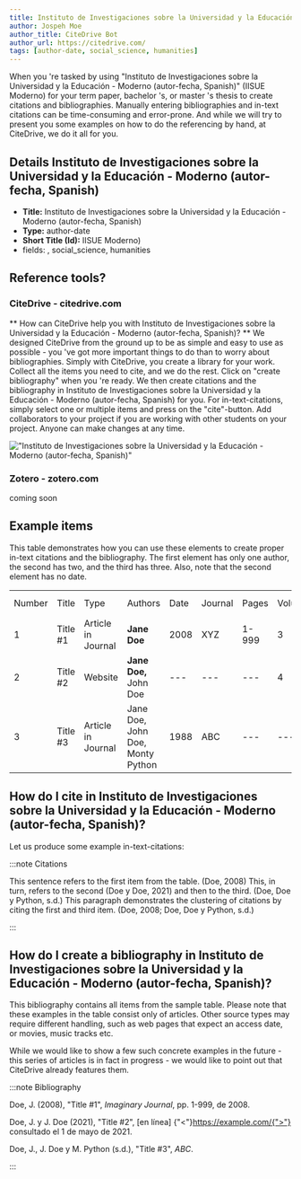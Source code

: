 ```yaml
---
title: Instituto de Investigaciones sobre la Universidad y la Educación - Moderno (autor-fecha, Spanish)
author: Jospeh Moe
author_title: CiteDrive Bot
author_url: https://citedrive.com/
tags: [author-date, social_science, humanities]
---
```


When you 're tasked by using "Instituto de Investigaciones sobre la Universidad y la Educación - Moderno (autor-fecha, Spanish)" (IISUE Moderno) for your term paper, bachelor 's, or master 's thesis to create citations and bibliographies.
Manually entering bibliographies and in-text citations can be time-consuming and error-prone. And while we will try to present you some examples on how to do the referencing by hand, at CiteDrive, we do it all for you.

## Details  Instituto de Investigaciones sobre la Universidad y la Educación - Moderno (autor-fecha, Spanish)
* **Title:** Instituto de Investigaciones sobre la Universidad y la Educación - Moderno (autor-fecha, Spanish)
* **Type:** author-date
* **Short Title (Id):** IISUE Moderno)
* fields: , social_science, humanities

## Reference tools?
### CiteDrive - citedrive.com
** How can CiteDrive help you with Instituto de Investigaciones sobre la Universidad y la Educación - Moderno (autor-fecha, Spanish)? **
We designed CiteDrive from the ground up to be as simple and easy to use as possible - you 've got more important things to do than to worry about bibliographies. Simply with CiteDrive, you create a library for your work. Collect all the items you need to cite, and we do the rest. Click on "create bibliography" when you 're ready. We then create citations and the bibliography in Instituto de Investigaciones sobre la Universidad y la Educación - Moderno (autor-fecha, Spanish) for you. For in-text-citations, simply select one or multiple items and press on the "cite"-button. Add collaborators to your project if you are working with other students on your project. Anyone can make changes at any time.


!["Instituto de Investigaciones sobre la Universidad y la Educación - Moderno (autor-fecha, Spanish)"](images/instituto-de-investigaciones-sobre-la-universidad-y-la-educacion--moderno-autorfecha-spanish.svg "Choose Instituto de Investigaciones sobre la Universidad y la Educación - Moderno (autor-fecha, Spanish) in the CiteDrive App")

### Zotero - zotero.com

coming soon

## Example items

This table demonstrates how you can use these elements to create proper in-text citations and the bibliography. The first element has only one author, the second has two, and the third has three. Also, note that the second element has no date.


<table>
  <tr>
   <td>Number
   </td>
   <td>Title
   </td>
   <td>Type
   </td>
   <td>Authors
   </td>
   <td>Date
   </td>
   <td>Journal
   </td>
   <td>Pages
   </td>
   <td>Volume
   </td>
   <td>Issue
   </td>
   <td>Access Date
   </td>
  </tr>
  <tr>
   <td>1
   </td>
   <td>Title #1
   </td>
   <td>Article in Journal
   </td>
   <td><strong>Jane Doe</strong>
   </td>
   <td>2008
   </td>
   <td>XYZ
   </td>
   <td>1-999
   </td>
   <td>3
   </td>
   <td>2
   </td>
   <td>--
   </td>
  </tr>
  <tr>
   <td>
2
   </td>
   <td>Title #2
   </td>
   <td>Website
   </td>
   <td><strong>Jane Doe, </strong>John Doe
   </td>
   <td>---
   </td>
   <td>---
   </td>
   <td>---
   </td>
   <td>4
   </td>
   <td>---
   </td>
   <td>2020-05-01
   </td>
  </tr>
  <tr>
   <td>3
   </td>
   <td>Title #3
   </td>
   <td>Article in Journal
   </td>
   <td>Jane Doe, John Doe, Monty Python
   </td>
   <td>1988
   </td>
   <td>ABC
   </td>
   <td>---
   </td>
   <td>---
   </td>
   <td>16
   </td>
   <td>---
   </td>
  </tr>
</table>



## How do I cite in  Instituto de Investigaciones sobre la Universidad y la Educación - Moderno (autor-fecha, Spanish)?

Let us produce some example in-text-citations:

:::note Citations


This sentence refers to the first item from the table. (Doe, 2008) This, in turn, refers to the second (Doe y Doe, 2021)
and then to the third.  (Doe, Doe y Python, s.d.)
This paragraph demonstrates the clustering of citations by citing the first and third item. (Doe, 2008; Doe, Doe y Python, s.d.)

:::

## How do I create a bibliography in Instituto de Investigaciones sobre la Universidad y la Educación - Moderno (autor-fecha, Spanish)?

This bibliography contains all items from the sample table. Please note that these examples in the table consist only of articles. Other source types may require different handling, such as web pages that expect an access date, or movies, music tracks etc.

While we would like to show a few such concrete examples in the future - this series of articles is in fact in progress - we would like to point out that CiteDrive already features them.

:::note Bibliography

Doe, J. (2008), "Title #1", <i>Imaginary Journal</i>, pp. 1-999,  de 2008.

Doe, J. y J. Doe (2021), "Title #2", [en línea] {"<"}https://example.com/{">"} consultado el 1 de mayo de 2021.

Doe, J., J. Doe y M. Python (s.d.), "Title #3", <i>ABC</i>.



:::


        